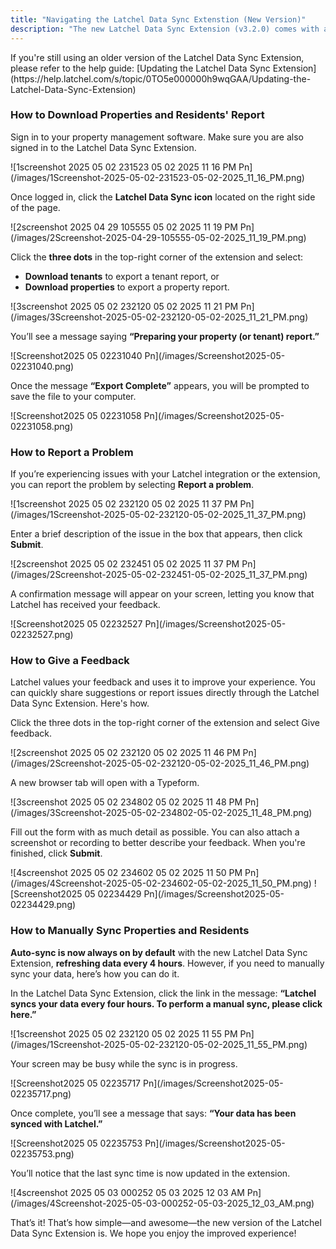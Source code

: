 ```yaml
---
title: "Navigating the Latchel Data Sync Extenstion (New Version)"
description: "The new Latchel Data Sync Extension (v3.2.0) comes with a refreshed design and simplified features to make syncing with AppFolio easier than ever. This guide will help you get familiar with the updated interface, understand where key features are located, and show you how to navigate the extension with confidence."
---
```


<Warning>
  If you're still using an older version of the Latchel Data Sync Extension, please refer to the help guide: [Updating the Latchel Data Sync Extension](https://help.latchel.com/s/topic/0TO5e000000h9wqGAA/Updating-the-Latchel-Data-Sync-Extension)
</Warning>

### **How to Download Properties and Residents' Report**

Sign in to your property management software. Make sure you are also signed in to the Latchel Data Sync Extension.

<Frame>
  ![1screenshot 2025 05 02 231523 05 02 2025 11 16 PM Pn](/images/1Screenshot-2025-05-02-231523-05-02-2025_11_16_PM.png)
</Frame>

Once logged in, click the **Latchel Data Sync icon** located on the right side of the page.

<Frame>
  ![2screenshot 2025 04 29 105555 05 02 2025 11 19 PM Pn](/images/2Screenshot-2025-04-29-105555-05-02-2025_11_19_PM.png)
</Frame>

Click the **three dots** in the top-right corner of the extension and select:

- **Download tenants** to export a tenant report, or
- **Download properties** to export a property report.

<Frame>
  ![3screenshot 2025 05 02 232120 05 02 2025 11 21 PM Pn](/images/3Screenshot-2025-05-02-232120-05-02-2025_11_21_PM.png)
</Frame>

You’ll see a message saying **“Preparing your property (or tenant) report.”**

<Frame>
  ![Screenshot2025 05 02231040 Pn](/images/Screenshot2025-05-02231040.png)
</Frame>

Once the message **“Export Complete”** appears, you will be prompted to save the file to your computer.

<Frame>
  ![Screenshot2025 05 02231058 Pn](/images/Screenshot2025-05-02231058.png)
</Frame>

### **How to Report a Problem**

If you’re experiencing issues with your Latchel integration or the extension, you can report the problem by selecting **Report a problem**.

<Frame>
  ![1screenshot 2025 05 02 232120 05 02 2025 11 37 PM Pn](/images/1Screenshot-2025-05-02-232120-05-02-2025_11_37_PM.png)
</Frame>

Enter a brief description of the issue in the box that appears, then click **Submit**.

<Frame>
  ![2screenshot 2025 05 02 232451 05 02 2025 11 37 PM Pn](/images/2Screenshot-2025-05-02-232451-05-02-2025_11_37_PM.png)
</Frame>

A confirmation message will appear on your screen, letting you know that Latchel has received your feedback.

<Frame>
  ![Screenshot2025 05 02232527 Pn](/images/Screenshot2025-05-02232527.png)
</Frame>

### **How to Give a Feedback**

Latchel values your feedback and uses it to improve your experience. You can quickly share suggestions or report issues directly through the Latchel Data Sync Extension. Here's how.

Click the three dots in the top-right corner of the extension and select Give feedback.

<Frame>
  ![2screenshot 2025 05 02 232120 05 02 2025 11 46 PM Pn](/images/2Screenshot-2025-05-02-232120-05-02-2025_11_46_PM.png)
</Frame>

A new browser tab will open with a Typeform.

<Frame>
  ![3screenshot 2025 05 02 234802 05 02 2025 11 48 PM Pn](/images/3Screenshot-2025-05-02-234802-05-02-2025_11_48_PM.png)
</Frame>

Fill out the form with as much detail as possible. You can also attach a screenshot or recording to better describe your feedback. When you're finished, click **Submit**.

<Frame>
  ![4screenshot 2025 05 02 234602 05 02 2025 11 50 PM Pn](/images/4Screenshot-2025-05-02-234602-05-02-2025_11_50_PM.png)
</Frame>

<Frame>
  ![Screenshot2025 05 02234429 Pn](/images/Screenshot2025-05-02234429.png)
</Frame>

### **How to Manually Sync Properties and Residents**

**Auto-sync is now always on by default** with the new Latchel Data Sync Extension, **refreshing data every 4 hours**. However, if you need to manually sync your data, here’s how you can do it.

In the Latchel Data Sync Extension, click the link in the message: **“Latchel syncs your data every four hours. To perform a manual sync, please click here.”**

<Frame>
  ![1screenshot 2025 05 02 232120 05 02 2025 11 55 PM Pn](/images/1Screenshot-2025-05-02-232120-05-02-2025_11_55_PM.png)
</Frame>

Your screen may be busy while the sync is in progress.

<Frame>
  ![Screenshot2025 05 02235717 Pn](/images/Screenshot2025-05-02235717.png)
</Frame>

Once complete, you’ll see a message that says: **“Your data has been synced with Latchel.”**

<Frame>
  ![Screenshot2025 05 02235753 Pn](/images/Screenshot2025-05-02235753.png)
</Frame>

You’ll notice that the last sync time is now updated in the extension.

<Frame>
  ![4screenshot 2025 05 03 000252 05 03 2025 12 03 AM Pn](/images/4Screenshot-2025-05-03-000252-05-03-2025_12_03_AM.png)
</Frame>

That’s it\! That’s how simple—and awesome—the new version of the Latchel Data Sync Extension is. We hope you enjoy the improved experience\!